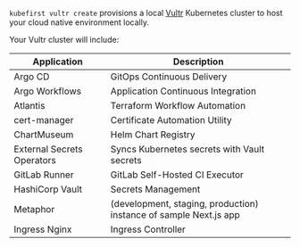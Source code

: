 `kubefirst vultr create` provisions a local [Vultr](https://vultr.com) Kubernetes cluster to host your cloud native environment locally.

Your Vultr cluster will include:

| Application                | Description                                                       |
| -------------------------- | ----------------------------------------------------------------- |
| Argo CD                    | GitOps Continuous Delivery                                        |
| Argo Workflows             | Application Continuous Integration                                |
| Atlantis                   | Terraform Workflow Automation                                     |
| cert-manager               | Certificate Automation Utility                                    |
| ChartMuseum                | Helm Chart Registry                                               |
| External Secrets Operators | Syncs Kubernetes secrets with Vault secrets                       |
| GitLab Runner              | GitLab Self-Hosted CI Executor                                    |
| HashiCorp Vault            | Secrets Management                                                |
| Metaphor                   | (development, staging, production) instance of sample Next.js app |
| Ingress Nginx              | Ingress Controller                                                |
